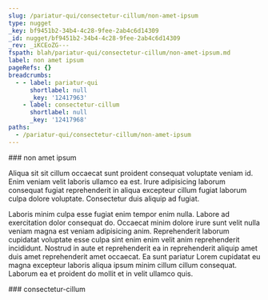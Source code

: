 ```yaml
---
slug: /pariatur-qui/consectetur-cillum/non-amet-ipsum
type: nugget
_key: bf9451b2-34b4-4c28-9fee-2ab4c6d14309
_id: nugget/bf9451b2-34b4-4c28-9fee-2ab4c6d14309
_rev: _iKCEoZG---
fspath: blah/pariatur-qui/consectetur-cillum/non-amet-ipsum.md
label: non amet ipsum
pageRefs: {}
breadcrumbs:
  - - label: pariatur-qui
      shortlabel: null
      _key: '12417963'
    - label: consectetur-cillum
      shortlabel: null
      _key: '12417968'
paths:
  - /pariatur-qui/consectetur-cillum/non-amet-ipsum
---
```


<NuggetArea>
<Nugget slug="/pariatur-qui/consectetur-cillum/non-amet-ipsum" type="nugget" _key="bf9451b2-34b4-4c28-9fee-2ab4c6d14309" _id="nugget/bf9451b2-34b4-4c28-9fee-2ab4c6d14309" _rev="_iKCEoZG---" fspath="blah/pariatur-qui/consectetur-cillum/non-amet-ipsum.md" label="non amet ipsum" paths="/pariatur-qui/consectetur-cillum/non-amet-ipsum">
<NuggetBody>
### non amet ipsum

Aliqua sit sit cillum occaecat sunt proident consequat voluptate veniam id. Enim veniam velit laboris ullamco ea est. Irure adipisicing laborum consequat fugiat reprehenderit in aliqua excepteur cillum fugiat laborum culpa dolore voluptate. Consectetur duis aliquip ad fugiat.

Laboris minim culpa esse fugiat enim tempor enim nulla. Labore ad exercitation dolor consequat do. Occaecat minim dolore irure sunt velit nulla veniam magna est veniam adipisicing anim. Reprehenderit laborum cupidatat voluptate esse culpa sint enim enim velit anim reprehenderit incididunt. Nostrud in aute et reprehenderit ea in reprehenderit aliquip amet duis amet reprehenderit amet occaecat. Ea sunt pariatur Lorem cupidatat eu magna excepteur laboris aliqua ipsum minim cillum cillum consequat. Laborum ea et proident do mollit et in velit ullamco quis.

</NuggetBody>
<Breadcrumbs>
<Crumbs>
<Crumb _key="12417963" label="pariatur-qui" /><Crumb _key="12417968" label="consectetur-cillum" />
</Crumbs>
</Breadcrumbs>
</Nugget>

<NuggetsInbound>
</NuggetsInbound>
<NuggetsOutbound>
</NuggetsOutbound>
</NuggetArea>
<PassagesInbound>
<Passage direction="inbound" type="passage" _key="12417968" _id="passage/12417968" _rev="_iKCEoX6---" label="consectetur-cillum" passage="consectetur-cillum" fspath="blah/pariatur-qui/consectetur-cillum" paths="/pariatur-qui/consectetur-cillum" slug="/pariatur-qui/consectetur-cillum">
<NuggetBody>
### consectetur-cillum

</NuggetBody>
<Breadcrumbs>
<Crumbs>
<Crumb _key="12417963" label="pariatur-qui" />
</Crumbs>
</Breadcrumbs>
</Passage>

</PassagesInbound>
<PassagesOutbound>
</PassagesOutbound>